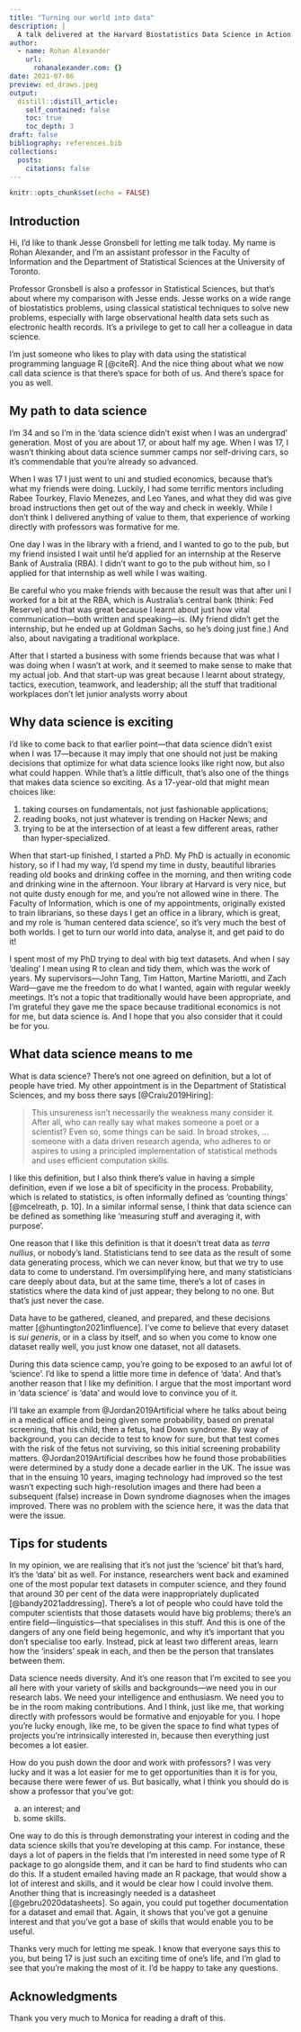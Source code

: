 ```yaml
---
title: "Turning our world into data"
description: |
  A talk delivered at the Harvard Biostatistics Data Science in Action Summer Camp, 7 July 2021, organised by Jesse Gronsbell.
author:
  - name: Rohan Alexander
    url:
      rohanalexander.com: {}
date: 2021-07-06
preview: ed_draws.jpeg
output:
  distill::distill_article:
    self_contained: false
    toc: true
    toc_depth: 3
draft: false
bibliography: references.bib
collections:
  posts:
    citations: false
---
```



```r
knitr::opts_chunk$set(echo = FALSE)
```


## Introduction 

Hi, I'd like to thank Jesse Gronsbell for letting me talk today. My name is Rohan Alexander, and I'm an assistant professor in the Faculty of Information and the Department of Statistical Sciences at the University of Toronto. 

Professor Gronsbell is also a professor in Statistical Sciences, but that's about where my comparison with Jesse ends. Jesse works on a wide range of biostatistics problems, using classical statistical techniques to solve new problems, especially with large observational health data sets such as electronic health records. It's a privilege to get to call her a colleague in data science. 

I'm just someone who likes to play with data using the statistical programming language R [@citeR]. And the nice thing about what we now call data science is that there's space for both of us. And there's space for you as well.

## My path to data science

I'm 34 and so I'm in the 'data science didn't exist when I was an undergrad' generation. Most of you are about 17, or about half my age. When I was 17, I wasn't thinking about data science summer camps nor self-driving cars, so it's commendable that you're already so advanced. 

When I was 17 I just went to uni and studied economics, because that's what my friends were doing. Luckily, I had some terrific mentors including Rabee Tourkey, Flavio Menezes, and Leo Yanes, and what they did was give broad instructions then get out of the way and check in weekly. While I don't think I delivered anything of value to them, that experience of working directly with professors was formative for me.

One day I was in the library with a friend, and I wanted to go to the pub, but my friend insisted I wait until he'd applied for an internship at the Reserve Bank of Australia (RBA). I didn't want to go to the pub without him, so I applied for that internship as well while I was waiting. 

Be careful who you make friends with because the result was that after uni I worked for a bit at the RBA, which is Australia's central bank (think: Fed Reserve) and that was great because I learnt about just how vital communication---both written and speaking---is. (My friend didn't get the internship, but he ended up at Goldman Sachs, so he's doing just fine.) And also, about navigating a traditional workplace. 

After that I started a business with some friends because that was what I was doing when I wasn't at work, and it seemed to make sense to make that my actual job. And that start-up was great because I learnt about strategy, tactics, execution, teamwork, and leadership; all the stuff that traditional workplaces don't let junior analysts worry about

## Why data science is exciting

I'd like to come back to that earlier point---that data science didn't exist when I was 17---because it may imply that one should not just be making decisions that optimize for what data science looks like right now, but also what could happen. While that's a little difficult, that's also one of the things that makes data science so exciting. As a 17-year-old that might mean choices like:

1. taking courses on fundamentals, not just fashionable applications;
2. reading books, not just whatever is trending on Hacker News; and 
3. trying to be at the intersection of at least a few different areas, rather than hyper-specialized.

When that start-up finished, I started a PhD. My PhD is actually in economic history, so if I had my way, I'd spend my time in dusty, beautiful libraries reading old books and drinking coffee in the morning, and then writing code and drinking wine in the afternoon. Your library at Harvard is very nice, but not quite dusty enough for me, and you're not allowed wine in there. The Faculty of Information, which is one of my appointments, originally existed to train librarians, so these days I get an office in a library, which is great, and my role is 'human centered data science', so it's very much the best of both worlds. I get to turn our world into data, analyse it, and get paid to do it!

I spent most of my PhD trying to deal with big text datasets. And when I say 'dealing' I mean using R to clean and tidy them, which was the work of years. My supervisors---John Tang, Tim Hatton, Martine Mariotti, and Zach Ward---gave me the freedom to do what I wanted, again with regular weekly meetings. It's not a topic that traditionally would have been appropriate, and I'm grateful they gave me the space because traditional economics is not for me, but data science is. And I hope that you also consider that it could be for you.

## What data science means to me

What is data science? There's not one agreed on definition, but a lot of people have tried. My other appointment is in the Department of Statistical Sciences, and my boss there says [@Craiu2019Hiring]:

> This unsureness isn't necessarily the weakness many consider it. After all, who can really say what makes someone a poet or a scientist? Even so, some things can be said. In broad strokes, ... someone with a data driven research agenda, who adheres to or aspires to using a principled implementation of statistical methods and uses efficient computation skills.

I like this definition, but I also think there's value in having a simple definition, even if we lose a bit of specificity in the process. Probability, which is related to statistics, is often informally defined as 'counting things' [@mcelreath, p. 10]. In a similar informal sense, I think that data science can be defined as something like 'measuring stuff and averaging it, with purpose'. 

One reason that I like this definition is that it doesn't treat data as *terra nullius*, or nobody's land. Statisticians tend to see data as the result of some data generating process, which we can never know, but that we try to use data to come to understand. I'm oversimplifying here, and many statisticians care deeply about data, but at the same time, there's a lot of cases in statistics where the data kind of just appear; they belong to no one. But that's just never the case. 

Data have to be gathered, cleaned, and prepared, and these decisions matter [@huntington2021influence]. I've come to believe that every dataset is *sui generis*, or in a class by itself, and so when you come to know one dataset really well, you just know one dataset, not all datasets.

During this data science camp, you're going to be exposed to an awful lot of 'science'. I'd like to spend a little more time in defence of 'data'. And that's another reason that I like my definition. I argue that the most important word in 'data science' is 'data' and would love to convince you of it.

I'll take an example from @Jordan2019Artificial where he talks about being in a medical office and being given some probability, based on prenatal screening, that his child, then a fetus, had Down syndrome. By way of background, you can decide to test to know for sure, but that test comes with the risk of the fetus not surviving, so this initial screening probability matters. @Jordan2019Artificial describes how he found those probabilities were determined by a study done a decade earlier in the UK. The issue was that in the ensuing 10 years, imaging technology had improved so the test wasn't expecting such high-resolution images and there had been a subsequent (false) increase in Down syndrome diagnoses when the images improved. There was no problem with the science here, it was the data that were the issue.

## Tips for students

In my opinion, we are realising that it's not just the 'science' bit that's hard, it's the 'data' bit as well. For instance, researchers went back and examined one of the most popular text datasets in computer science, and they found that around 30 per cent of the data were inappropriately duplicated [@bandy2021addressing]. There's a lot of people who could have told the computer scientists that those datasets would have big problems; there's an entire field---linguistics---that specialises in this stuff. And this is one of the dangers of any one field being hegemonic, and why it's important that you don't specialise too early. Instead, pick at least two different areas, learn how the 'insiders' speak in each, and then be the person that translates between them.

Data science needs diversity. And it's one reason that I'm excited to see you all here with your variety of skills and backgrounds---we need you in our research labs. We need your intelligence and enthusiasm. We need you to be in the room making contributions. And I think, just like me, that working directly with professors would be formative and enjoyable for you. I hope you're lucky enough, like me, to be given the space to find what types of projects you're intrinsically interested in, because then everything just becomes a lot easier.

How do you push down the door and work with professors? I was very lucky and it was a lot easier for me to get opportunities than it is for you, because there were fewer of us. But basically, what I think you should do is show a professor that you've got: 

a) an interest; and
b) some skills.

One way to do this is through demonstrating your interest in coding and the data science skills that you're developing at this camp. For instance, these days a lot of papers in the fields that I'm interested in need some type of R package to go alongside them, and it can be hard to find students who can do this. If a student emailed having made an R package, that would show a lot of interest and skills, and it would be clear how I could involve them. Another thing that is increasingly needed is a datasheet [@gebru2020datasheets]. So again, you could put together documentation for a dataset and email that. Again, it shows that you've got a genuine interest and that you've got a base of skills that would enable you to be useful.

Thanks very much for letting me speak. I know that everyone says this to you, but being 17 is just such an exciting time of one's life, and I'm glad to see that you're making the most of it. I'd be happy to take any questions.





## Acknowledgments {.appendix}

Thank you very much to Monica for reading a draft of this. 

